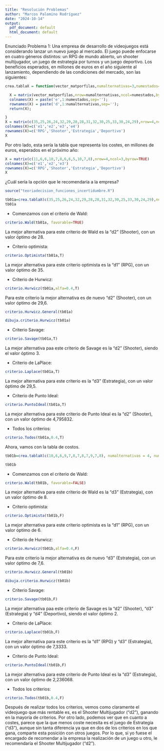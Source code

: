 ---
title: "Resolución Problemas"
author: "Marcos Palomino Rodríguez"
date: "2024-10-14"
output:
  pdf_document: default
  html_document: default
---
Enunciado Problema 1:
Una empresa de desarrollo de videojuegos está considerando lanzar un nuevo juego al mercado. El juego puede enfocarse en cuatro géneros distintos: un RPG de mundo abierto, un shooter multijugador, un juego de estrategia por turnos y un juego deportivo. Los beneficios esperados, en millones de euros en el año siguiente al lanzamiento, dependiendo de las condiciones del mercado, son las siguientes:

```{r}
crea.tablaX = function(vector_matporfilas,numalternativas=3,numestados=4) {

  X = matrix(vector_matporfilas,nrow=numalternativas,ncol=numestados,byrow=TRUE)
  colnames(X) = paste('e',1:numestados,sep='');
  rownames(X) = paste('d',1:numalternativas,sep='');
  return(X);

}
X = matrix(c(35,25,26,24,32,29,28,28,31,32,30,25,33,30,24,29),nrow=4,ncol=4,byrow=TRUE)
colnames(X)=c('e1','e2','e3','e4')
rownames(X)=c('RPG','Shooter','Estrategia','Deportivo')
X
```

Por otro lado, esta sería la tabla que representa los costes, en millones de euros, esperados en el próximo año:

```{r}
X = matrix(c(11,6,6,10,7,8,6,6,5,10,7,8),nrow=4,ncol=3,byrow=TRUE)
colnames(X)=c('e1','e2','e3')
rownames(X)=c('RPG','Shooter','Estrategia','Deportivo')
X
```

¿Cuál sería la opción que le recomendaría a la empresa?


```{r}
source("teoriadecision_funciones_incertidumbre.R")

```

```{r }
tb01a=crea.tablaX(c(35,25,26,24,32,29,28,28,31,32,30,25,33,30,24,29),numalternativas = 4, numestados = 4)
tb01a
```

- Comenzamos con el criterio de Wald:

```{r}
criterio.Wald(tb01a, favorable=TRUE)
```

La mejor alternativa para este criterio de Wald es la "d2" (Shooter), con un valor óptimo de 28.

- Criterio optimista:

```{r}
criterio.Optimista(tb01a,T)
```
La mejor alternativa para este criterio optimista es la "d1" (RPG), con un valor óptimo de 35.

- Criterio de Hurwicz:

```{r}
criterio.Hurwicz(tb01a,alfa=0.4,T)
```
Para este criterio la mejor alternativa es de nuevo "d2" (Shooter), con un valor óptimo de 29,6.


```{r}
criterio.Hurwicz.General(tb01a)
```

```{r}
dibuja.criterio.Hurwicz(tb01a)
```
- Criterio Savage:

```{r}
criterio.Savage(tb01a,T)
```
La mejor alternativa paa este criterio de Savage es la "d2" (Shooter), siendo el valor óptimo 3. 

- Criterio de LaPlace:

```{r}
criterio.Laplace(tb01a,T)
```
La mejor alternativa para este criterio es la "d3" (Estrategia), con un valor óptimo de 29,5.

- Criterio de Punto Ideal:

```{r}
criterio.PuntoIdeal(tb01a,T)
```
La mejor alternativa para este criterio de Punto Ideal es la "d2" (Shooter), con un valor óptimo de 4,795832.

- Todos los criterios:

```{r}
criterio.Todos(tb01a,0.4,T)
```

Ahora, vamos con la tabla de costos.

```{r}
tb01b=crea.tablaX(c(10,6,6,9,7,8,7,8,7,9,7,8), numalternativas = 4, numestados = 3)

tb01b
```

- Comenzamos con el criterio de Wald:

```{r}
criterio.Wald(tb01b, favorable=FALSE)
```

La mejor alternativa para este criterio de Wald es la "d3" (Estrategia), con un valor óptimo de 8.

- Criterio optimista:

```{r}
criterio.Optimista(tb01b,F)
```
La mejor alternativa para este criterio optimista es la "d1" (RPG), con un valor óptimo de 6.

- Criterio de Hurwicz:

```{r}
criterio.Hurwicz(tb01b,alfa=0.4,F)
```
Para este criterio la mejor alternativa es de nuevo "d3" (Estrategia), con un valor óptimo de 7,6.


```{r}
criterio.Hurwicz.General(tb01b)
```

```{r}
dibuja.criterio.Hurwicz(tb01b)
```
- Criterio Savage:

```{r}
criterio.Savage(tb01b,F)
```
La mejor alternativa paa este criterio de Savage es la "d2" (Shooter), "d3" (Estrategia) y "d4" (Deportivo), siendo el valor óptimo 2. 

- Criterio de LaPlace:

```{r}
criterio.Laplace(tb01b,F)
```
La mejor alternativa para este criterio es la "d1" (RPG) y "d3" (Estrategia), con un valor óptimo de 7,3333.

- Criterio de Punto Ideal:

```{r}
criterio.PuntoIdeal(tb01b,F)
```
La mejor alternativa para este criterio de Punto Ideal es la "d3" (Estrategia), con un valor óptimo de 2,236068.

- Todos los criterios:

```{r}
criterio.Todos(tb01b,0.4,F)
```


Después de realizar todos los criterios, vemos como claramente el videojuego que más rentable es, es el Shooter Multijugador ("d2"), ganando en la mayoría de criterios. Por otro lado, podemos ver que en cuanto a costes, parece que la que menos coste necesita es el juego de Estrategia ("d3"), aunque sin tanta diferencia ya que en dos de los criterios en los que gana, comparte esta posición con otros juegos. Por lo que, si yo fuese el encargado de recomendar a la empresa la realización de un juego u otro, le recomendaría el Shooter Multijugador ("d2").

```{r}

```
